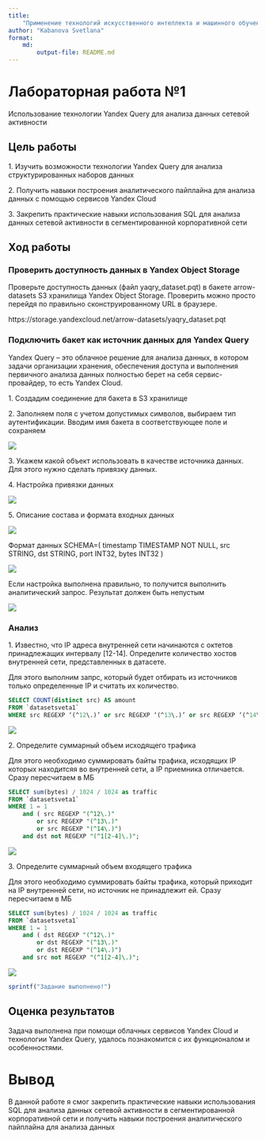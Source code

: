 ```yaml
---
title: 
    "Применение технологий искусственного интеллекта и машинного обучения для поиска угроз информационной безопасности"
author: "Kabanova Svetlana"
format: 
    md:
        output-file: README.md
---
```


# Лабораторная работа №1
Использование технологии Yandex Query для анализа данных сетевой активности

## Цель работы

1\. Изучить возможности технологии Yandex Query для анализа структурированных наборов данных

2\. Получить навыки построения аналитического пайплайна для анализа данных с помощью сервисов Yandex Cloud

3\. Закрепить практические навыки использования SQL для анализа данных сетевой активности в сегментированной корпоративной сети

## Ход работы

### Проверить доступность данных в Yandex Object Storage

Проверьте доступность данных (файл yaqry_dataset.pqt) в бакете arrow-datasets
S3 хранилища Yandex Object Storage. Проверить можно просто перейдя по правильно
сконструированному URL в браузере.

https://storage.yandexcloud.net/arrow-datasets/yaqry_dataset.pqt 

### Подключить бакет как источник данных для Yandex Query

Yandex Query – это облачное решение для анализа данных, в котором задачи организации хранения, обеспечения доступа и выполнения первичного анализа данных полностью берет на себя сервис-провайдер, то есть Yandex Cloud.

1\. Создадим соединение для бакета в S3 хранилище

2\. Заполняем поля с учетом допустимых символов, выбираем тип аутентификации. Вводим имя бакета в соответствующее поле и сохраняем

![](img/1.png)

3\. Укажем какой объект использовать в качестве источника данных. Для этого нужно сделать привязку данных.

4\. Настройка привязки данных

![](img/2.png)

5\. Описание состава и формата входных данных

![](img/3.png)

Формат данных
SCHEMA=( timestamp TIMESTAMP NOT NULL, src STRING, dst STRING, port INT32, bytes INT32 )

![](img/4.png)

Если настройка выполнена правильно, то получится выполнить  аналитический запрос. Результат должен быть непустым

![](img/5.png)

### Анализ
1\. Известно, что IP адреса внутренней сети начинаются с октетов принадлежащих интервалу [12-14]. Определите количество хостов внутренней сети, представленных в датасете.

Для этого выполним запрс, который будет отбирать из источников только определенные IP и считать их количество.

```sql 
SELECT COUNT(distinct src) AS amount
FROM `datasetsveta1`
WHERE src REGEXP ‘(^12\.)’ or src REGEXP ‘(^13\.)’ or src REGEXP ‘(^14\.)’;
```

![](img/6.png)

2\. Определите суммарный объем исходящего трафика

Для этого необходимо суммировать байты трафика, исходящих IP которых находитсяя во внутренней сети, а IP приемника отличается. Сразу пересчитаем в МБ

```sql 
SELECT sum(bytes) / 1024 / 1024 as traffic
FROM `datasetsveta1`
WHERE 1 = 1
    and ( src REGEXP "(^12\.)" 
        or src REGEXP "(^13\.)" 
        or src REGEXP "(^14\.)") 
    and dst not REGEXP "(^1[2-4]\.)";
```

![](img/7.png)

3\. Определите суммарный объем входящего трафика

Для этого необходимо суммировать байты трафика, который приходит на IP внутренней сети, но источник не принадлежит ей. Сразу пересчитаем в МБ

```sql 
SELECT sum(bytes) / 1024 / 1024 as traffic
FROM `datasetsveta1`
WHERE 1 = 1
    and ( dst REGEXP "(^12\.)" 
        or dst REGEXP "(^13\.)" 
        or dst REGEXP "(^14\.)") 
    and src not REGEXP "(^1[2-4]\.)";
```


![](img/8.png)


```r
sprintf("Задание выполнено!")
```

## Оценка результатов

Задача выполнена при помощи облачных сервисов Yandex Cloud и технологии Yandex Query, удалось познакомится с их функционалом и особенностями.

# Вывод
В данной работе я смог закрепить практические навыки использования SQL для анализа данных сетевой активности в сегментированной корпоративной сети и получить навыки построения аналитического пайплайна для анализа данных


